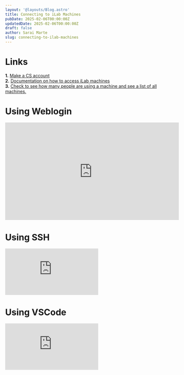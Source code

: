 ```yaml
---
layout: '@layouts/Blog.astro'
title: Connecting to iLab Machines
pubDate: 2025-02-06T00:00:00Z 
updatedDate: 2025-02-06T00:00:00Z
draft: false
author: Sarai Marte
slug: connecting-to-ilab-machines
---
```


# Links 

**1.** <a href = "https://services.cs.rutgers.edu/accounts/">Make a CS account</a>    
**2.** <a href = "https://resources.cs.rutgers.edu/docs/using-cs-weblogin-to-access-ilab-machines/">Documentation on how to access iLab machines</a>  
**3.** <a href = "https://report.cs.rutgers.edu/nagiosnotes/iLab-machines.html">Check to see how many people are using a machine and see a list of all machines.</a>  

# Using Weblogin 

<iframe width="560" height="315" src="https://www.youtube.com/embed/QpkQ71KG6nM?si=XMmYDH3VTfHOSzTI&amp;start=235" title="YouTube video player" frameborder="0" allow="accelerometer; autoplay; clipboard-write; encrypted-media; gyroscope; picture-in-picture; web-share" referrerpolicy="strict-origin-when-cross-origin" allowfullscreen></iframe>

# Using SSH 

<iframe src="https://www.youtube.com/embed/QpkQ71KG6nM?si=ChDg5Lvfi8_a6BtL&amp;start=553" title="YouTube video player" frameborder="0" allow="accelerometer; autoplay; clipboard-write; encrypted-media; gyroscope; picture-in-picture; web-share" referrerpolicy="strict-origin-when-cross-origin" allowfullscreen></iframe>

# Using VSCode

<iframe src="https://www.youtube.com/embed/QpkQ71KG6nM?si=ChDg5Lvfi8_a6BtL&amp;start=553" title="YouTube video player" frameborder="0" allow="accelerometer; autoplay; clipboard-write; encrypted-media; gyroscope; picture-in-picture; web-share" referrerpolicy="strict-origin-when-cross-origin" allowfullscreen></iframe>
